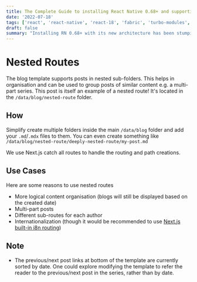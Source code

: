```yaml
---
title: The Complete Guide to installing React Native 0.68+ and supporting its new architecture on an M1 Mac
date: '2022-07-18'
tags: ['react', 'react-native', 'react-18', 'fabric', 'turbo-modules', 'hermes']
draft: false
summary: "Installing RN 0.68+ with its new architecture has been stumping many a programmer just wanting to get up and running with the latest and greatest, and trying out all this cool new shit. Today I'll show you what worked for me, and how to get fully setup on an M-Series Mac."
---
```


# Nested Routes

The blog template supports posts in nested sub-folders. This helps in organisation and can be used to group posts of similar content e.g. a multi-part series. This post is itself an example of a nested route! It's located in the `/data/blog/nested-route` folder.

## How

Simplify create multiple folders inside the main `/data/blog` folder and add your `.md`/`.mdx` files to them. You can even create something like `/data/blog/nested-route/deeply-nested-route/my-post.md`

We use Next.js catch all routes to handle the routing and path creations.

## Use Cases

Here are some reasons to use nested routes

- More logical content organisation (blogs will still be displayed based on the created date)
- Multi-part posts
- Different sub-routes for each author
- Internationalization (though it would be recommended to use [Next.js built-in i8n routing](https://nextjs.org/docs/advanced-features/i18n-routing))

## Note

- The previous/next post links at bottom of the template are currently sorted by date. One could explore modifying the template to refer the reader to the previous/next post in the series, rather than by date.

